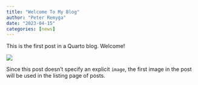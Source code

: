 ```yaml
---
title: "Welcome To My Blog"
author: "Peter Remyga"
date: "2023-04-15"
categories: [news]
---
```


This is the first post in a Quarto blog. Welcome!

![](thumbnail.jpg)

Since this post doesn't specify an explicit `image`, the first image in the post will be used in the listing page of posts.
